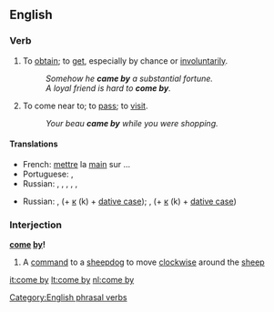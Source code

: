 ==English==

===Verb===
{{en-verb|inf=[[to]] [[come]] [[by]]|comes by|coming by|came by}}

# {{transitive}} To [[obtain]]; to [[get]], especially by chance or [[involuntarily]].
#: ''Somehow he '''came by''' a substantial fortune.''
#: ''A loyal friend is hard to '''come by'''.''
# {{intransitive}} To come near to; to [[pass]]; to [[visit]].
#: ''Your beau '''came by''' while you were shopping.''

====Translations====
{{trans-top|to get (''trans.'')}}
* French: [[mettre]] la [[main]] sur ...
* Portuguese: {{t+|pt|encontrar}}, {{t|pt|pilhar}}
* Russian: {{t|ru|добывать|tr=dobyvát’}} {{impf}},  {{t|ru|добыть|tr=dobýt’}} {{pf}},  {{t+|ru|доставать|tr=dostavát’}} {{impf}},  {{t+|ru|достать|tr=dostát’}} {{pf}},  {{t+|ru|получать|tr=polučát’}} {{impf}},  {{t+|ru|получить|tr=polučít’}} {{pf}}
{{trans-mid}}
{{trans-bottom}}

{{trans-top|to pass or visit (''intrans.'')}}
* Russian: {{t|ru|заходить|tr=zaxodít'}} {{impf}},  {{t+|ru|зайти|tr=zajtí}} {{pf}} (+ [[к]] (k) + [[dative case]]);  {{t|ru|заглядывать|tr=zagljádyvat'}} {{impf}},  {{t|ru|заглянуть|tr=zagljanút'}} {{pf}} (+ [[к]] (k) + [[dative case]])
{{trans-mid}}
{{trans-bottom}}

===Interjection===
'''[[come]] [[by]]!'''

# A [[command]] to a [[sheepdog]] to move [[clockwise]] around the [[sheep]]

[[Category:English phrasal verbs]]

[[it:come by]]
[[lt:come by]]
[[nl:come by]]